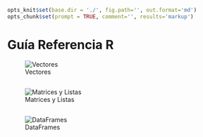 ```r
opts_knit$set(base.dir = './', fig.path='', out.format='md')
opts_chunk$set(prompt = TRUE, comment='', results='markup')

```



# Guía Referencia R

![Vectores](https://i.imgur.com/86lRAJ3.png)

## 

![Matrices y Listas](https://i.imgur.com/Y0zZBBa.png)

##

![DataFrames](https://i.imgur.com/v0xzar6.png)
